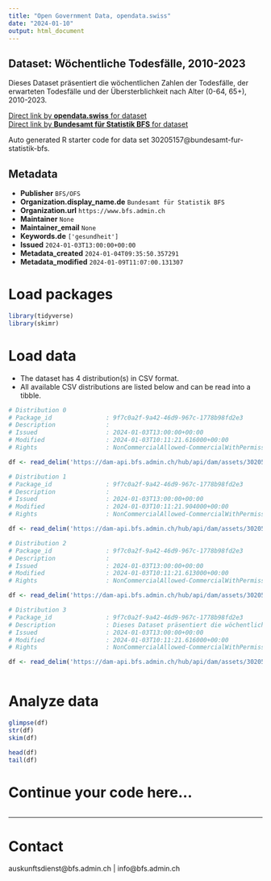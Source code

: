 ```yaml
---
title: "Open Government Data, opendata.swiss"
date: "2024-01-10"
output: html_document
---
```


## Dataset: Wöchentliche Todesfälle, 2010-2023

Dieses Dataset präsentiert die wöchentlichen Zahlen der Todesfälle, der erwarteten Todesfälle und der Übersterblichkeit nach Alter (0-64, 65+), 2010-2023.

[Direct link by **opendata.swiss** for dataset](https://opendata.swiss/de/dataset/wochentliche-todesfalle-2010-2023)<br>
[Direct link by **Bundesamt für Statistik BFS** for dataset](https://www.bfs.admin.ch/asset/de/ts-d-14.03.04.03-wr)

Auto generated R starter code for data set 30205157@bundesamt-fur-statistik-bfs.

## Metadata

- **Publisher** `BFS/OFS`
- **Organization.display_name.de** `Bundesamt für Statistik BFS`
- **Organization.url** `https://www.bfs.admin.ch`
- **Maintainer** `None`
- **Maintainer_email** `None`
- **Keywords.de** `['gesundheit']`
- **Issued** `2024-01-03T13:00:00+00:00`
- **Metadata_created** `2024-01-04T09:35:50.357291`
- **Metadata_modified** `2024-01-09T11:07:00.131307`


# Load packages

```r

library(tidyverse)
library(skimr)

```

# Load data

-   The dataset has 4 distribution(s) in CSV format.
-   All available CSV distributions are listed below and can be read into a tibble.

```r

# Distribution 0
# Package_id               : 9f7c0a2f-9a42-46d9-967c-1778b98fd2e3
# Description              : 
# Issued                   : 2024-01-03T13:00:00+00:00
# Modified                 : 2024-01-03T10:11:21.616000+00:00
# Rights                   : NonCommercialAllowed-CommercialWithPermission-ReferenceRequired

df <- read_delim('https://dam-api.bfs.admin.ch/hub/api/dam/assets/30205181/master')

# Distribution 1
# Package_id               : 9f7c0a2f-9a42-46d9-967c-1778b98fd2e3
# Description              : 
# Issued                   : 2024-01-03T13:00:00+00:00
# Modified                 : 2024-01-03T10:11:21.904000+00:00
# Rights                   : NonCommercialAllowed-CommercialWithPermission-ReferenceRequired

df <- read_delim('https://dam-api.bfs.admin.ch/hub/api/dam/assets/30205164/master')

# Distribution 2
# Package_id               : 9f7c0a2f-9a42-46d9-967c-1778b98fd2e3
# Description              : 
# Issued                   : 2024-01-03T13:00:00+00:00
# Modified                 : 2024-01-03T10:11:21.613000+00:00
# Rights                   : NonCommercialAllowed-CommercialWithPermission-ReferenceRequired

df <- read_delim('https://dam-api.bfs.admin.ch/hub/api/dam/assets/30205171/master')

# Distribution 3
# Package_id               : 9f7c0a2f-9a42-46d9-967c-1778b98fd2e3
# Description              : Dieses Dataset präsentiert die wöchentlichen Zahlen der Todesfälle, der erwarteten Todesfälle und der Übersterblichkeit nach Alter (0-64, 65+), 2010-2023.
# Issued                   : 2024-01-03T13:00:00+00:00
# Modified                 : 2024-01-03T10:11:21.616000+00:00
# Rights                   : NonCommercialAllowed-CommercialWithPermission-ReferenceRequired

df <- read_delim('https://dam-api.bfs.admin.ch/hub/api/dam/assets/30205177/master')



```

# Analyze data

```r

glimpse(df)
str(df)
skim(df)

head(df)
tail(df)

```

# Continue your code here...

```r

```

------------------------------------------------------------------------

# Contact

auskunftsdienst@bfs.admin.ch | info@bfs.admin.ch
